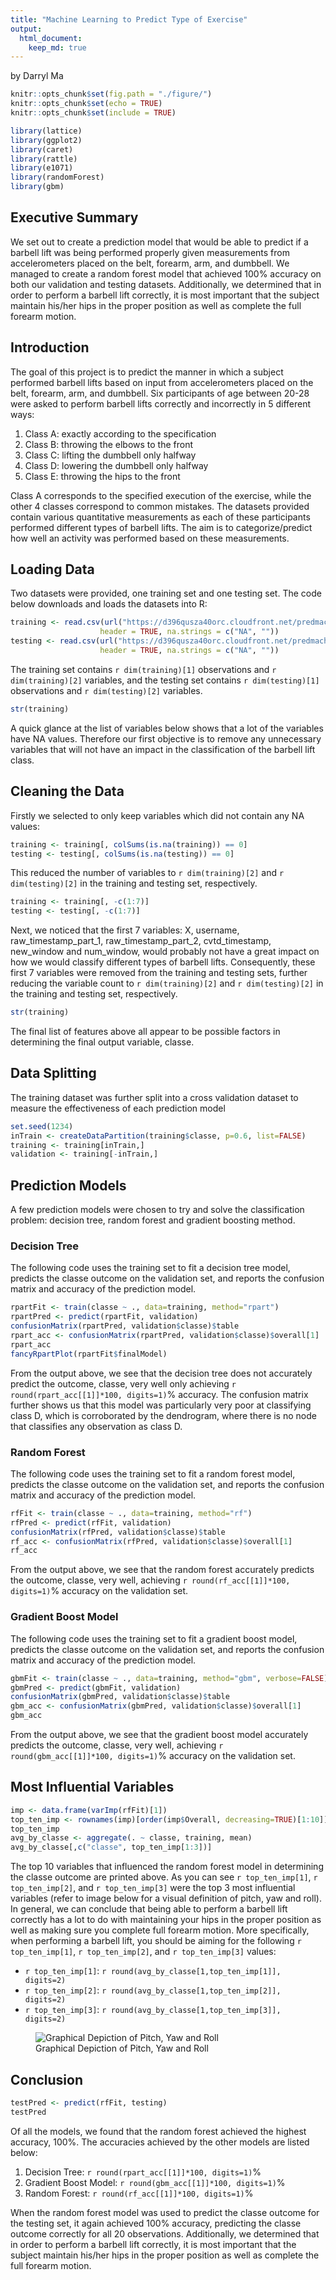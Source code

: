 ```yaml
---
title: "Machine Learning to Predict Type of Exercise"
output: 
  html_document:
    keep_md: true
---
```

by Darryl Ma

```r
knitr::opts_chunk$set(fig.path = "./figure/")
knitr::opts_chunk$set(echo = TRUE)
knitr::opts_chunk$set(include = TRUE)

library(lattice)
library(ggplot2)
library(caret)
library(rattle)
library(e1071)
library(randomForest)
library(gbm)
```

## Executive Summary

We set out to create a prediction model that would be able to predict if a barbell lift was being performed properly given measurements from accelerometers placed on the belt, forearm, arm, and dumbbell. We managed to create a random forest model that achieved 100% accuracy on both our validation and testing datasets. Additionally, we determined that in order to perform a barbell lift correctly, it is most important that the subject maintain his/her hips in the proper position as well as complete the full forearm motion. 

## Introduction

The goal of this project is to predict the manner in which a subject performed barbell lifts based on input from accelerometers placed on the belt, forearm, arm, and dumbbell. Six participants of age between 20-28 were asked to perform barbell lifts correctly and incorrectly in 5 different ways:

1. Class A: exactly according to the specification
2. Class B: throwing the elbows to the front
3. Class C: lifting the dumbbell only halfway 
4. Class D: lowering the dumbbell only halfway 
5. Class E: throwing the hips to the front

Class A corresponds to the specified execution of the exercise, while the other 4 classes correspond to common mistakes. The datasets provided contain various quantitative measurements as each of these participants performed different types of barbell lifts. The aim is to categorize/predict how well an activity was performed based on these measurements. 

## Loading Data

Two datasets were provided, one training set and one testing set. The code below downloads and loads the datasets into R:

```r
training <- read.csv(url("https://d396qusza40orc.cloudfront.net/predmachlearn/pml-training.csv"), 
                    header = TRUE, na.strings = c("NA", ""))
testing <- read.csv(url("https://d396qusza40orc.cloudfront.net/predmachlearn/pml-testing.csv"), 
                    header = TRUE, na.strings = c("NA", ""))
```

The training set contains `r dim(training)[1]` observations and `r dim(training)[2]` variables, and the testing set contains `r dim(testing)[1]` observations and `r dim(testing)[2]` variables. 

```r
str(training)
```

A quick glance at the list of variables below shows that a lot of the variables have NA values. Therefore our first objective is to remove any unnecessary variables that will not have an impact in the classification of the barbell lift class.

## Cleaning the Data

Firstly we selected to only keep variables which did not contain any NA values:

```r
training <- training[, colSums(is.na(training)) == 0]
testing <- testing[, colSums(is.na(testing)) == 0]
```

This reduced the number of variables to `r dim(training)[2]` and `r dim(testing)[2]` in the training and testing set, respectively. 

```r
training <- training[, -c(1:7)]
testing <- testing[, -c(1:7)]
```
Next, we noticed that the first 7 variables: X, username, raw_timestamp_part_1, raw_timestamp_part_2, cvtd_timestamp, new_window and num_window, would probably not have a great impact on how we would classify different types of barbell lifts. Consequently, these first 7 variables were removed from the training and testing sets, further reducing the variable count to `r dim(training)[2]` and `r dim(testing)[2]` in the training and testing set, respectively.  

```r
str(training)
```

The final list of features above all appear to be possible factors in determining the final output variable, classe.

## Data Splitting

The training dataset was further split into a cross validation dataset to measure the effectiveness of each prediction model

```r
set.seed(1234)
inTrain <- createDataPartition(training$classe, p=0.6, list=FALSE)
training <- training[inTrain,]
validation <- training[-inTrain,]
```

## Prediction Models

A few prediction models were chosen to try and solve the classification problem: decision tree, random forest and gradient boosting method.

### Decision Tree

The following code uses the training set to fit a decision tree model, predicts the classe outcome on the validation set, and reports the confusion matrix and accuracy of the prediction model.

```r
rpartFit <- train(classe ~ ., data=training, method="rpart")
rpartPred <- predict(rpartFit, validation)
confusionMatrix(rpartPred, validation$classe)$table
rpart_acc <- confusionMatrix(rpartPred, validation$classe)$overall[1]
rpart_acc
fancyRpartPlot(rpartFit$finalModel)
```

From the output above, we see that the decision tree does not accurately predict the outcome, classe, very well only achieving `r round(rpart_acc[[1]]*100, digits=1)`% accuracy. The confusion matrix further shows us that this model was particularly very poor at classifying class D, which is corroborated by the dendrogram, where there is no node that classifies any observation as class D. 

### Random Forest

The following code uses the training set to fit a random forest model, predicts the classe outcome on the validation set, and reports the confusion matrix and accuracy of the prediction model.

```r
rfFit <- train(classe ~ ., data=training, method="rf")
rfPred <- predict(rfFit, validation)
confusionMatrix(rfPred, validation$classe)$table
rf_acc <- confusionMatrix(rfPred, validation$classe)$overall[1]
rf_acc
```

From the output above, we see that the random forest accurately predicts the outcome, classe, very well, achieving `r round(rf_acc[[1]]*100, digits=1)`% accuracy on the validation set. 

### Gradient Boost Model

The following code uses the training set to fit a gradient boost model, predicts the classe outcome on the validation set, and reports the confusion matrix and accuracy of the prediction model.

```r
gbmFit <- train(classe ~ ., data=training, method="gbm", verbose=FALSE)
gbmPred <- predict(gbmFit, validation)
confusionMatrix(gbmPred, validation$classe)$table
gbm_acc <- confusionMatrix(gbmPred, validation$classe)$overall[1]
gbm_acc
```

From the output above, we see that the gradient boost model accurately predicts the outcome, classe, very well, achieving `r round(gbm_acc[[1]]*100, digits=1)`% accuracy on the validation set. 

## Most Influential Variables

```r
imp <- data.frame(varImp(rfFit)[1])
top_ten_imp <- rownames(imp)[order(imp$Overall, decreasing=TRUE)[1:10]]
top_ten_imp
avg_by_classe <- aggregate(. ~ classe, training, mean)
avg_by_classe[,c("classe", top_ten_imp[1:3])]
```

The top 10 variables that influenced the random forest model in determining the classe outcome are printed above. As you can see `r top_ten_imp[1]`, `r top_ten_imp[2]`, and `r top_ten_imp[3]` were the top 3 most influential variables (refer to image below for a visual definition of pitch, yaw and roll). In general, we can conclude that being able to perform a barbell lift correctly has a lot to do with maintaining your hips in the proper position as well as making sure you complete full forearm motion. More specifically, when performing a barbell lift, you should be aiming for the following `r top_ten_imp[1]`, `r top_ten_imp[2]`, and `r top_ten_imp[3]` values:

- `r top_ten_imp[1]`: `r round(avg_by_classe[1,top_ten_imp[1]], digits=2)`
- `r top_ten_imp[2]`: `r round(avg_by_classe[1,top_ten_imp[2]], digits=2)`
- `r top_ten_imp[3]`: `r round(avg_by_classe[1,top_ten_imp[3]], digits=2)` 

![Graphical Depiction of Pitch, Yaw and Roll](figure/pitch_raw_roll.png)

## Conclusion

```r
testPred <- predict(rfFit, testing)
testPred
```

Of all the models, we found that the random forest achieved the highest accuracy, 100%. The accuracies achieved by the other models are listed below:

1. Decision Tree: `r round(rpart_acc[[1]]*100, digits=1)`%
2. Gradient Boost Model: `r round(gbm_acc[[1]]*100, digits=1)`%
3. Random Forest: `r round(rf_acc[[1]]*100, digits=1)`%

When the random forest model was used to predict the classe outcome for the testing set, it again achieved 100% accuracy, predicting the classe outcome correctly for all 20 observations. Additionally, we determined that in order to perform a barbell lift correctly, it is most important that the subject maintain his/her hips in the proper position as well as complete the full forearm motion.    


